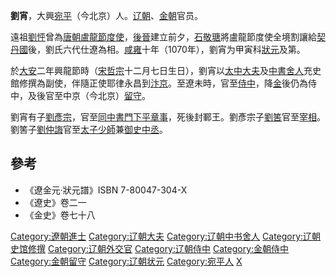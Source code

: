 '''劉宵'''，大興[[宛平縣|宛平]]（今北京）人。[[辽朝|辽朝]]、[[金朝|金朝]]官员。

遠祖[[劉怦|劉怦]]曾為[[唐朝|唐朝]][[盧龍節度使|盧龍節度使]]，[[後晉|後晉]]建立前夕，[[石敬瑭|石敬瑭]]將盧龍節度使全境割讓給[[契丹國|契丹國]]後，劉氏六代仕遼為相。[[咸雍|咸雍]]十年（1070年），劉宵为甲寅科[[狀元|狀元]]及第。

於[[大安_(辽朝)|大安]]二年興龍節時（[[宋哲宗|宋哲宗]]十二月七日生日），劉宵以[[太中大夫|太中大夫]]及[[中書舍人|中書舍人]]充史館修撰為副使，伴隨正使耶律永昌到[[汴京|汴京]]。至遼未時，官至[[侍中|侍中]]，降[[金朝|金]]後仍為侍中，及後官至中京（今北京）[[留守|留守]]。

劉宵有子[[刘彦宗|劉彥宗]]，官至[[同中書門下平章事|同中書門下平章事]]，死後封鄆王。劉彥宗子[[劉筈|劉筈]]官至[[宰相|宰相]]。劉筈子[[劉仲誨|劉仲誨]]官至[[太子少師|太子少師]]兼[[御史中丞|御史中丞]]。

==參考==
*《遼金元‧狀元譜》ISBN 7-80047-304-X
*《遼史》卷二一
*《金史》卷七十八

[[Category:遼朝進士|Category:遼朝進士]]
[[Category:辽朝大夫|Category:辽朝大夫]]
[[Category:辽朝中书舍人|Category:辽朝中书舍人]]
[[Category:辽朝史馆修撰|Category:辽朝史馆修撰]]
[[Category:辽朝外交官|Category:辽朝外交官]]
[[Category:辽朝侍中|Category:辽朝侍中]]
[[Category:金朝侍中|Category:金朝侍中]]
[[Category:金朝留守|Category:金朝留守]]
[[Category:辽朝状元|Category:辽朝状元]]
[[Category:宛平人|Category:宛平人]]
[[Category:刘姓|X]]